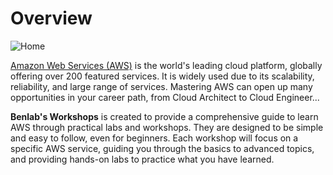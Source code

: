 # Overview
![Home](/images/home.jpeg)


[Amazon Web Services (AWS)](https://aws.amazon.com/) is the world's leading cloud platform, globally offering over 200 featured services. 
It is widely used due to its scalability, reliability, and large range of services. 
Mastering AWS can open up many opportunities in your career path, from Cloud Architect to Cloud Engineer...

**Benlab's Workshops** is created to provide a comprehensive guide to learn AWS through practical labs and workshops. 
They are designed to be simple and easy to follow, even for beginners. 
Each workshop will focus on a specific AWS service, guiding you through the basics to advanced topics, and providing hands-on labs to practice what you have learned.
